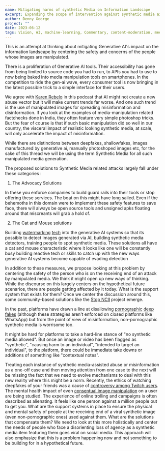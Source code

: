 ```yaml
---
name: Mitigating harms of synthetic Media on Information Landscape
excerpt: Expanding the scope of intervention against synthetic media aided abuse.
author: Denny George
project: ""
date: 2023-06-12
tags: Vision, AI, machine-learning, Commentary, content-moderation, media-literacy
---
```


This is an attempt at thinking about mitigating Generative AI's impact on the information landscape by centering the safety and concerns of the people whose images are manipulated.

There is a proliferation of Generative AI tools. Their accessibility has gone from being limited to source code you had to run, to APIs you had to use to now being baked into media manipulation tools on smartphones. In the competition to ride the gen-ai wave, every consumer tool is now bringing in the latest possible trick to a simple interface for their users.

We agree with [Karen Rebelo](https://twitter.com/Karen_Rebelo/status/1666009022191812609) in this podcast that AI might not create a new abuse vector but it will make current trends far worse. And one such trend is the use of manipulated images for spreading misinformation and disinformation. If you look at the examples of media-manipulation related factchecks done in India, they often feature very simple photoshop tricks. But the fear of course is that if such basic manipulation did so well in our country, the visceral impact of realistic looking synthetic media, at scale, will only accelerate the impact of misinformation.

While there are distinctions between deepfakes, shallowfakes, images manufactured by generative ai, manually photoshoped images etc, for the sake of this thread we will be using the term Synthetic Media for all such manipulated media generation.

The proposed solutions to Synthetic Media related attacks largely fall under these categories :

1. The Advocacy Solutions

In these you enforce companies to build guard rails into their tools or stop offering these services. The boat on this might have long sailed. Even if the behemoths in this domain were to implement these safety features to save face, there will always be open source tools and unsigned apks floating around that miscreants will grab a hold of.

2. The Cat and Mouse solutions

Building [watermarking](https://www.ischool.berkeley.edu/news/2023/hany-farid-watermarking-chatgpt-dall-e-and-other-generative-ais-could-help-protect-against) [tech](https://techcrunch.com/2023/05/23/microsoft-pledges-to-watermark-ai-generated-images-and-videos/) into the generative AI systems so that its possible to detect images generated via AI, building synthetic media detectors, training people to spot synthetic media. These solutions all have a cat and mouse characteristic where it looks like one will be constantly busy building reactive tech or skills to catch up with the new ways generative AI systems become capable of evading detection

In addition to these measures, we propose looking at this problem by centering the safety of the person who is on the receiving end of an attack by manipulated media. We think it might open up new ways of thinking. While the discourse on this largely centers on the hypothetical future scenarios, there are people getting affected by it today. What is the support system that exists for them? Once we center the discussion around this, some community-based solutions like the [Stop NCII](https://stopncii.org/) project emerge.

In the past, platforms have drawn a line at disallowing [pornographic](https://safety.twitch.tv/s/article/Addressing-Explicit-Deepfake-Content?language=en_US) [deep fakes](https://about.fb.com/news/2020/01/enforcing-against-manipulated-media/) (although these strategies aren't enforced on closed platforms like WhatsApp) but from the point of view of misinformation, non-pornographic synthetic media is worrisome too.

It might be hard for platforms to take a hard-line stance of "no synthetic media allowed". But once an image or video has been flagged as "synthetic", "causing harm to an individual", "intended to target an individual", to the platform, there could be immediate take downs or additions of something like "contextual notes".

Treating each instance of synthetic media-assisted abuse or misinformation as a one-off case and then moving attention from one case to the next will be missing the fact that we need to evolve mechanisms to deal with this new reality where this might be a norm. Recently, the ethics of watching deepfakes of your friends was a cause of [controversy among Twitch users](https://www.insider.com/atrioc-caught-qtcinderella-ai-picture-twitch-deepfake-controversy-streamer-trauma-2023-2). The mental health impact of even [consentual image manipulation](https://www.technologyreview.com/2021/04/02/1021635/beauty-filters-young-girls-augmented-reality-social-media/) on a user are being studied. The experience of online trolling and campaigns is often described as alienating. It feels like one person against a million people out to get you. What are the support systems in place to ensure the physical and mental safety of people at the receiving end of a viral synthetic image (even non-pornographic ones) used against them. What are the solutions that compensate them? We need to look at this more holistically and center the needs of people who face a disorienting loss of agency as a synthetic media item featuring them goes viral on social media. This approach will also emphasize that this is a problem happening now and not something to be building for in a hypothetical future.
